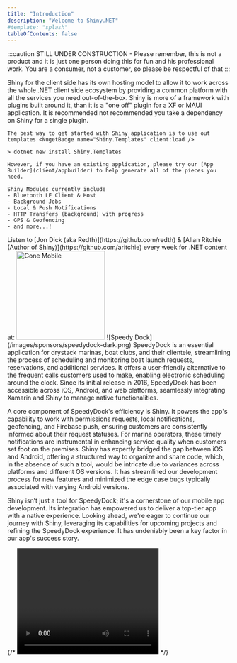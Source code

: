 ```yaml
---
title: "Introduction"
description: "Welcome to Shiny.NET"
#template: "splash"
tableOfContents: false
---
```



:::caution
STILL UNDER CONSTRUCTION - Please remember, this is not a product and it is just one person doing this for fun and his professional work.  You are a consumer, not a customer, so please be respectful of that 
:::

<Card title="iOS & Android" icon="star">
    Shiny for the client side has its own hosting model to allow it to work across the whole .NET client side ecosystem by providing a common platform with all the services you need out-of-the-box.  Shiny is more of a framework with plugins built around
    it, than it is a "one off" plugin for a XF or MAUI application.  It is recommended not recommended you take a dependency on Shiny for a single plugin.

    The best way to get started with Shiny application is to use out templates <NugetBadge name="Shiny.Templates" client:load />

    > dotnet new install Shiny.Templates

    However, if you have an existing application, please try our [App Builder](client/appbuilder) to help generate all of the pieces you need.

    Shiny Modules currently include
    - Bluetooth LE Client & Host
    - Background Jobs
    - Local & Push Notifications
    - HTTP Transfers (background) with progress
    - GPS & Geofencing
    - and more...!
</Card>


<Card title="Mediator (.NET Client Apps & Server)" icon="puzzle">
    <MediatorNapkin />
</Card>

<Card title="GoneMobile Podcast/YouTube" icon="star">
    Listen to [Jon Dick (aka Redth)](https://github.com/redth) & [Allan Ritchie (Author of Shiny)](https://github.com/aritchie) every week for .NET content at:
    <a href="https://gonemobile.io"><Image src={goneMobileImg} width="200" alt="Gone Mobile" /></a>
</Card>

<Card title="Sponsors">
![Speedy Dock](/images/sponsors/speedydock-dark.png)
SpeedyDock is an essential application for drystack marinas, boat clubs, and their clientele, streamlining the process of scheduling and monitoring boat launch requests, reservations, and additional services. It offers a user-friendly alternative to the frequent calls customers used to make, enabling electronic scheduling around the clock. Since its initial release in 2016, SpeedyDock has been accessible across iOS, Android, and web platforms, seamlessly integrating Xamarin and Shiny to manage native functionalities.

A core component of SpeedyDock's efficiency is Shiny. It powers the app's capability to work with permissions requests, local notifications, geofencing, and Firebase push, ensuring customers are consistently informed about their request statuses. For marina operators, these timely notifications are instrumental in enhancing service quality when customers set foot on the premises. Shiny has expertly bridged the gap between iOS and Android, offering a structured way to organize and share code, which, in the absence of such a tool, would be intricate due to variances across platforms and different OS versions. It has streamlined our development process for new features and minimized the edge case bugs typically associated with varying Android versions.

Shiny isn’t just a tool for SpeedyDock; it's a cornerstone of our mobile app development. Its integration has empowered us to deliver a top-tier app with a native experience. Looking ahead, we're eager to continue our journey with Shiny, leveraging its capabilities for upcoming projects and refining the SpeedyDock experience. It has undeniably been a key factor in our app's success story.
</Card>

{/*
<video width="320" height="240" autoplay loop>
<source src="/images/logo.mp4" type="video/mp4" />
Your browser does not support the video tag.
</video> 
*/}
